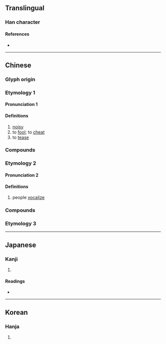 {{also|閧|鬨}}
{{character info/new}}
==Translingual==

===Han character===
{{Han char|rn=30|rad=口|as=06|sn=9|four=64081|canj=RTC|ids=⿰口共}}

====References====
* {{Han ref|kx=0188.200|dkj=03588|dj=0408.070|hdz=10612.030|uh=54C4|ud=21700|bh=ABA1|bd=43937}}

----

==Chinese==
{{zh-forms}}

===Glyph origin===
{{Han etym}}

===Etymology 1===

====Pronunciation 1====
{{zh-pron
|m=hòng,hǒng
|m_note=hòng - noisy; hǒng - to fool, to tease
|c=hung6,hung3
|h=pfs=
|md=
|mn=ml:hóng/háng/tw,zz:hōng
|mn_note=hóng - literary; háng - vernacular
|w=
|mc=y
|oc=y
|cat=
}}

====Definitions====
{{zh-hanzi}}

# [[noisy]]
# to [[fool]]; to [[cheat]]
# to [[tease]]

===Compounds===
{{zh-der|哄而集|串哄|亂哄哄|侵哄|和哄|哄人|哄傳|哄傳一時|哄嚇騙詐|哄抬|哄抬物價|哄搶|哄然|哄賺|哄騙|瞞哄|花哄|蒙哄|詐哄|誆哄|調哄|賺哄|趁哄|趁哄打劫}}

===Etymology 2===

====Pronunciation 2====
{{zh-pron
|m=hōng
|c=hung1
|h=pfs=
|md=
|mn=ml:hong/qz,xm,zz:hang
|mn_note=hong - literary; hang - vernacular
|w=
|cat=
}}

====Definitions====
{{zh-hanzi}}

# people [[vocalize]]
#: {{zh-also|叿}}

===Compounds===
{{zh-der|一哄而上|一哄而散|一哄而起|哄傳|哄傳一時|哄動|哄哄翕翕|啜哄|喧哄|打和哄|打哄|撮科打哄|熱鬧哄哄|瞞哄|稀里打哄|胡廝哄|鬧哄哄|哄堂|哄堂大笑|哄笑|哄動}}

===Etymology 3===
{{zh-see|鬨}}

----

==Japanese==

===Kanji===
{{ja-kanji|grade=|rs=口06}}

# {{defn|lang=ja|sort=口06}}

====Readings====
* {{ja-readings|on=[[こう]] (kō)|kun=[[こえ]] (koe), [[たぶらかす]] (taburakasu)}}

----

==Korean==

===Hanja===
{{ko-hanja|hangeul=홍|rv=hong|mr=hong}}

# {{defn|lang=ko|sort=口06}}